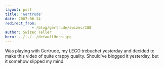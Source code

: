 ```yaml
---
layout: post
title: 'Gertrude'
date: 2007-06-14
redirect_from: 
            - /blog/gertrude/swizec/188
author: Swizec Teller
hero: ../../../defaultHero.jpg
---
```

Was playing with Gertrude, my LEGO trebuchet yesterday and decided to make this video of quite crappy quality. Should've blogged it yesterday, but it somehow slipped my mind.